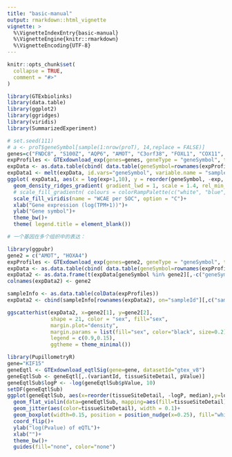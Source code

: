 ```yaml
---
title: "basic-manual"
output: rmarkdown::html_vignette
vignette: >
  %\VignetteIndexEntry{basic-manual}
  %\VignetteEngine{knitr::rmarkdown}
  %\VignetteEncoding{UTF-8}
---
```


```r
knitr::opts_chunk$set(
  collapse = TRUE,
  comment = "#>"
)
```

```r
library(GTExbiolinks)
library(data.table)
library(ggplot2)
library(ggridges)
library(viridis)
library(SummarizedExperiment)
```


```r
# set.seed(111)
# a <- proT$geneSymbol[sample(1:nrow(proT), 14,replace = FALSE)]
genes=c("FNDC8", "S100Z", "AQP6", "AMOT", "C3orf38", "FOXL1", "COX11", "FCN3", "DDX58", "CFI", "MS4A18", "NUDT13", "HOXA4", "VSX1")
expProfiles <- GTExdownload_exp(genes=genes, geneType = "geneSymbol", tissueSiteDetail = "Lung", "gtex_v8", toSummarizedExperiment=TRUE)
expData <- as.data.table(cbind( data.table(geneSymbol=rownames(expProfiles)), assay(expProfiles) ))
expData1 <- melt(expData, id.vars="geneSymbol", variable.name = "sampleId", value.name="exp")
ggplot( expData1, aes(x = log(exp+1,10), y = reorder(geneSymbol, -exp, median), fill = ..density..))+
  geom_density_ridges_gradient( gradient_lwd = 1, scale = 1.4, rel_min_height = 0.05, size = 0.3) +
  # scale_fill_gradientn( colours = colorRampPalette(c("white", "blue", "red"))(27) )+
  scale_fill_viridis(name = "WCAE per SOC", option = "C")+
  xlab("Gene expression (log(TPM+1))")+
  ylab("Gene symbol")+
  theme_bw()+
  theme( legend.title = element_blank())

```
```r
# 一个基因在多个组织中的表达：


```

```r
library(ggpubr)
gene2 = c("AMOT", "HOXA4")
expProfiles <- GTExdownload_exp(genes=gene2, geneType = "geneSymbol", tissueSiteDetail = "Lung", "gtex_v8", toSummarizedExperiment=TRUE, pathologyNotesCategories = TRUE)
expData <- as.data.table(cbind( data.table(geneSymbol=rownames(expProfiles)), assay(expProfiles) ))
expData2 <- as.data.frame(t(expData[geneSymbol %in% gene2][,-c("geneSymbol")]))
colnames(expData2) <- gene2

sampleInfo <- as.data.table(colData(expProfiles))
expData2 <- cbind(sampleInfo[rownames(expData2), on="sampleId"][,c("sampleId", "sex")], expData2)

ggscatterhist(expData2, x=gene2[1], y=gene2[2], 
              shape = 21, color = "sex", fill="sex",
              margin.plot="density",
              margin.params = list(fill="sex", color="black", size=0.2),
              legend = c(0.9,0.15),
              ggtheme = theme_minimal())
```

```r
library(PupillometryR)
gene="KIF15"
geneEqtl <- GTExdownload_eqtlSig(gene=gene, datasetId="gtex_v8")
geneEqtlSub <- geneEqtl[,.(variantId, tissueSiteDetail, pValue)]
geneEqtlSub$logP <- -log(geneEqtlSub$pValue, 10)
setDF(geneEqtlSub)
ggplot(geneEqtlSub, aes(x=reorder(tissueSiteDetail, -logP, median),y=logP))+
  geom_flat_violin(data=geneEqtlSub, mapping=aes(fill=tissueSiteDetail), position=position_nudge(x=0.25), color="black", scale = "width")+
  geom_jitter(aes(color=tissueSiteDetail), width = 0.1)+
  geom_boxplot(width=0.15, position = position_nudge(x=0.25), fill="white", size=0.1)+
  coord_flip()+
  ylab("log(Pvalue) of eQTL")+
  xlab("")+
  theme_bw()+
  guides(fill="none", color="none")
```

